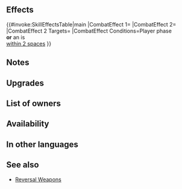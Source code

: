 {{Weapon Infobox
|tagid=SID_花嫁の剣＋
|intID=3607
|image=wep_sw154
|weaponType=Sword
|cost=300
|might=14
|range=1
|effect=If unit initiates combat or is within 2 spaces of an ally, grants Atk/Spd/Def/Res+4 to unit and inflicts penalty on foe's Atk/Spd/Def/Res = current bonus on each of foe's stats × 2 during combat. (Calculates each stat penalty independently; example: if foe has +7 bonus to Atk, inflicts Atk-14, for a net penalty of Atk-7.)
|required=Bridal Blade
|refinePaths=default
|refineSP=350
|refineMedals=500
|refineStones=50
|properties=
}}
==Effects==
{{#invoke:SkillEffectsTable|main
|CombatEffect 1={{SkillEffectText|Temporary buffs|Atk/Spd/Def/Res|4}}
|CombatEffect 2={{SkillEffectText|Temporary Debuffs|Atk/Spd/Def/Res|2 x {{SEt|Bonus}} on<br>each of {{SkillTargetText|Foe}}'s stats}}
|CombatEffect 2 Targets={{SkillTargetText|Foe}}
|CombatEffect Conditions=Player phase<br>'''or''' an {{SkillTargetText|Ally}} is<br>[[within 2 spaces]]
}}
==Notes==
{{IfUnitInitiates}}
{{Temporary buffs}}
{{TemporaryDebufffromBonus|source=the foe}}
==Upgrades==
{{Weapon Upgrade List}}
==List of owners==
{{Skill Hero List}}
==Availability==
{{PassiveFocusList}}
{{PassiveDistributionList}}
{{PassiveCombatManualList}}
==In other languages==
{{OtherLanguages
|japanese=花嫁の剣＋
|german=Brautschwert+
|spanishEU=Hoja nupcial +
|spanishLA=Hoja nupcial +
|french=Lame nuptiale +
|italian=Lama nuziale+
|chineseTW=新娘之劍＋
|portuguese=Espada nupcial+
}}
==See also==
{{See also skills|cond=Description LIKE '%inflicts penalty on foe%current bonus%× 2%' AND (Exclusive='1' AND (Name NOT LIKE '%+' OR Name NOT LIKE '%reversal %'))}}
* [[Skill families/Weapons#Reversal|Reversal Weapons]]
{{Weapons Navbox}}